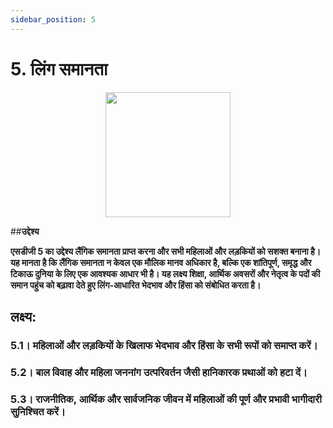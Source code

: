 ```yaml
---
sidebar_position: 5
---
```

# 5. लिंग समानता

<p align="center"><img src="https://www.un.org/sustainabledevelopment/wp-content/uploads/2019/08/E-Goal-05-1024x1024.png" width="200" height="200"/></p>

##**उद्देश्य**

**एसडीजी 5 का उद्देश्य लैंगिक समानता प्राप्त करना और सभी महिलाओं और लड़कियों को सशक्त बनाना है। यह मानता है कि लैंगिक समानता न केवल एक मौलिक मानव अधिकार है, बल्कि एक शांतिपूर्ण, समृद्ध और टिकाऊ दुनिया के लिए एक आवश्यक आधार भी है। यह लक्ष्य शिक्षा, आर्थिक अवसरों और नेतृत्व के पदों की समान पहुंच को बढ़ावा देते हुए लिंग-आधारित भेदभाव और हिंसा को संबोधित करता है।**

 ## लक्ष्य: 
    
 ### 5.1। महिलाओं और लड़कियों के खिलाफ भेदभाव और हिंसा के सभी रूपों को समाप्त करें। 

 ### 5.2। बाल विवाह और महिला जननांग उत्परिवर्तन जैसी हानिकारक प्रथाओं को हटा दें। 

 ### 5.3। राजनीतिक, आर्थिक और सार्वजनिक जीवन में महिलाओं की पूर्ण और प्रभावी भागीदारी सुनिश्चित करें।